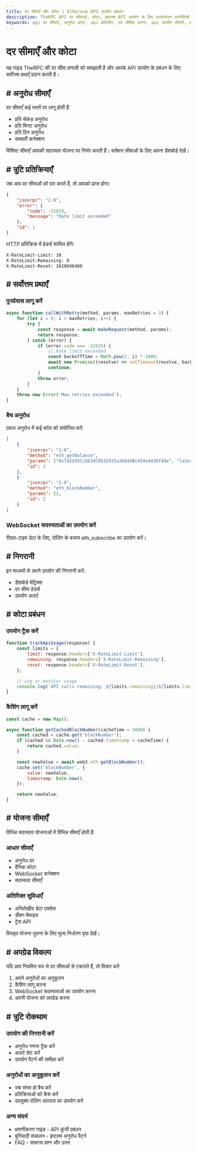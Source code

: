 ```yaml
---
title: दर सीमाएँ और कोटा | Ethereum API उपयोग प्रबंधन
description: TheRPC API दर सीमाओं, कोटा, इष्टतम API उपयोग के लिए कार्यान्वयन रणनीतियों के लिए व्यापक गाइड, जिसमें त्रुटि हैंडलिंग, कैशिंग, बैचिंग और उच्च-थ्रूपुट अनुप्रयोगों के लिए सर्वोत्तम प्रथाएँ शामिल हैं
keywords: api दर सीमाएँ, अनुरोध कोटा, api थ्रॉटलिंग, दर सीमित करना, api उपयोग सीमाएँ, ethereum api अनुकूलन, ब्लॉकचेन api प्रदर्शन, web3 दर सीमाएँ, api कोटा प्रबंधन, अनुरोध बैचिंग, api त्रुटि हैंडलिंग
---
```


# दर सीमाएँ और कोटा

यह गाइड TheRPC की दर सीमा प्रणाली को समझाती है और आपके API उपयोग के प्रबंधन के लिए सर्वोत्तम प्रथाएँ प्रदान करती है।

## # अनुरोध सीमाएँ

दर सीमाएँ कई स्तरों पर लागू होती हैं:

- प्रति सेकंड अनुरोध
- प्रति मिनट अनुरोध
- प्रति दिन अनुरोध
- समवर्ती कनेक्शन

विशिष्ट सीमाएँ आपकी सदस्यता योजना पर निर्भर करती हैं। वर्तमान सीमाओं के लिए अपना डैशबोर्ड देखें।

## # त्रुटि प्रतिक्रियाएँ

जब आप दर सीमाओं को पार करते हैं, तो आपको प्राप्त होगा:

```json
{
	"jsonrpc": "2.0",
	"error": {
		"code": -32029,
		"message": "Rate limit exceeded"
	},
	"id": 1
}
```

HTTP प्रतिक्रिया में हेडर्स शामिल होंगे:

```bash
X-RateLimit-Limit: 10
X-RateLimit-Remaining: 0
X-RateLimit-Reset: 1628696400
```

## # सर्वोत्तम प्रथाएँ

### पुनर्प्रयास लागू करें

```javascript
async function callWithRetry(method, params, maxRetries = 3) {
	for (let i = 0; i < maxRetries; i++) {
		try {
			const response = await makeRequest(method, params);
			return response;
		} catch (error) {
			if (error.code === -32029) {
				// Rate limit exceeded
				const backoffTime = Math.pow(2, i) * 1000;
				await new Promise((resolve) => setTimeout(resolve, backoffTime));
				continue;
			}
			throw error;
		}
	}
	throw new Error('Max retries exceeded');
}
```

### बैच अनुरोध

एकल अनुरोध में कई कॉल को संयोजित करें:

```json
[
	{
		"jsonrpc": "2.0",
		"method": "eth_getBalance",
		"params": ["0x742d35Cc6634C0532925a3b844Bc454e4438f44e", "latest"],
		"id": 1
	},
	{
		"jsonrpc": "2.0",
		"method": "eth_blockNumber",
		"params": [],
		"id": 2
	}
]
```

### WebSocket सदस्यताओं का उपयोग करें

रीयल-टाइम डेटा के लिए, पोलिंग के बजाय <Link to="/docs/ethereum/core-methods/eth_subscribe">eth_subscribe</Link> का उपयोग करें।

## # निगरानी

इन माध्यमों से अपने उपयोग की निगरानी करें:

- डैशबोर्ड मेट्रिक्स
- दर सीमा हेडर्स
- उपयोग अलर्ट

## # कोटा प्रबंधन

### उपयोग ट्रैक करें

```javascript
function trackApiUsage(response) {
	const limits = {
		limit: response.headers['X-RateLimit-Limit'],
		remaining: response.headers['X-RateLimit-Remaining'],
		reset: response.headers['X-RateLimit-Reset'],
	};

	// Log or monitor usage
	console.log(`API calls remaining: ${limits.remaining}/${limits.limit}`);
}
```

### कैशिंग लागू करें

```javascript
const cache = new Map();

async function getCachedBlockNumber(cacheTime = 5000) {
	const cached = cache.get('blockNumber');
	if (cached && Date.now() - cached.timestamp < cacheTime) {
		return cached.value;
	}

	const newValue = await web3.eth.getBlockNumber();
	cache.set('blockNumber', {
		value: newValue,
		timestamp: Date.now(),
	});

	return newValue;
}
```

## # योजना सीमाएँ

विभिन्न सदस्यता योजनाओं में विभिन्न सीमाएँ होती हैं:

### आधार सीमाएँ

- अनुरोध दर
- दैनिक कोटा
- WebSocket कनेक्शन
- सदस्यता सीमाएँ

### अतिरिक्त सुविधाएँ

- अभिलेखीय डेटा एक्सेस
- डीबग मेथड्स
- ट्रेस API

विस्तृत योजना तुलना के लिए मूल्य निर्धारण पृष्ठ देखें।

## # अपग्रेड विकल्प

यदि आप नियमित रूप से दर सीमाओं से टकराते हैं, तो विचार करें:

1. अपने अनुरोधों का अनुकूलन
2. कैशिंग लागू करना
3. WebSocket सदस्यताओं का उपयोग करना
4. अपनी योजना को अपग्रेड करना

## # त्रुटि रोकथाम

### उपयोग की निगरानी करें

- अनुरोध गणना ट्रैक करें
- अलर्ट सेट करें
- उपयोग पैटर्न की समीक्षा करें

### अनुरोधों का अनुकूलन करें

- जब संभव हो बैच करें
- प्रतिक्रियाओं को कैश करें
- उपयुक्त पोलिंग अंतराल का उपयोग करें

### अन्य संदर्भ

- <Link to="/docs/ethereum/authentication" title="Guide to securing your API access with authentication">प्रमाणीकरण गाइड</Link> - API कुंजी प्रबंधन
- <Link to="/docs/ethereum/basic-operations" title="Guide to common Ethereum blockchain operations">बुनियादी संचालन</Link> - इष्टतम अनुरोध पैटर्न
- <Link to="/docs/ethereum/faq" title="Frequently asked questions about Ethereum API usage">FAQ</Link> - सामान्य प्रश्न और उत्तर
